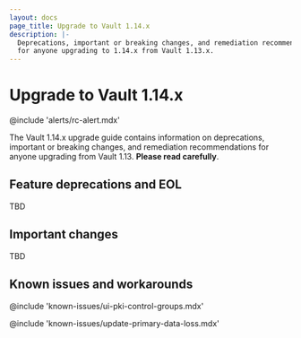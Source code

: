 ```yaml
---
layout: docs
page_title: Upgrade to Vault 1.14.x
description: |-
  Deprecations, important or breaking changes, and remediation recommendations
  for anyone upgrading to 1.14.x from Vault 1.13.x.
---
```


# Upgrade to Vault 1.14.x

@include 'alerts/rc-alert.mdx'

The Vault 1.14.x upgrade guide contains information on deprecations, important
or breaking changes, and remediation recommendations for anyone upgrading from
Vault 1.13. **Please read carefully**.

## Feature deprecations and EOL

TBD

## Important changes

TBD

## Known issues and workarounds

@include 'known-issues/ui-pki-control-groups.mdx'

@include 'known-issues/update-primary-data-loss.mdx'


